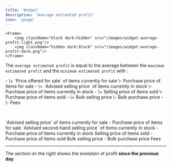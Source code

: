```yaml
---
title: 'Widget'
description: 'Average estimated profit'
icon: 'gauge'
---
```

    <Frame>
        <img className="block dark:hidden" src="/images/widget-average-profit-light.png"/>
        <img className="hidden dark:block" src="/images/widget-average-profit-dark.png"/>
    </Frame>

The `average estimated profit` is equal to the average between the `maximum estimated profit` and the `minimum estimated profit` with :

<AccordionGroup>

  <Accordion title="maximum estimated profit" icon="gauge-max">
- \+ `Price offered for sale` of items currently for sale \- Purchase price of items for sale
- \+ `Advised selling price` of items currently in stock \- Purchase price of items currently in stock
- \+ Selling price of items sold \- Purchase price of items sold
- \+ Bulk selling price \- Bulk purchase price
- \- Fees

 
  </Accordion>

  <Accordion title="minimum estimated profit" icon="gauge-min">
`Advised selling price` of items currently for sale - Purchase price of items for sale
`Advised second-hand selling price` of items currently in stock - Purchase price of items currently in stock
Selling price of items sold - Purchase price of items sold
Bulk selling price - Bulk purchase price
Fees
  </Accordion>
</AccordionGroup>

---

The section on the right shows the evolution of profit **since the previous day**.
